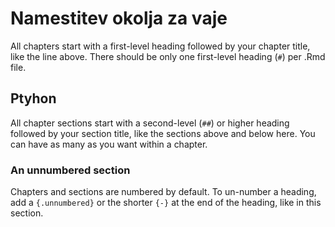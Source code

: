 # Namestitev okolja za vaje

All chapters start with a first-level heading followed by your chapter title, like the line above. There should be only one first-level heading (`#`) per .Rmd file.

## Ptyhon

All chapter sections start with a second-level (`##`) or higher heading followed by your section title, like the sections above and below here. You can have as many as you want within a chapter.

### An unnumbered section {-}

Chapters and sections are numbered by default. To un-number a heading, add a `{.unnumbered}` or the shorter `{-}` at the end of the heading, like in this section.

